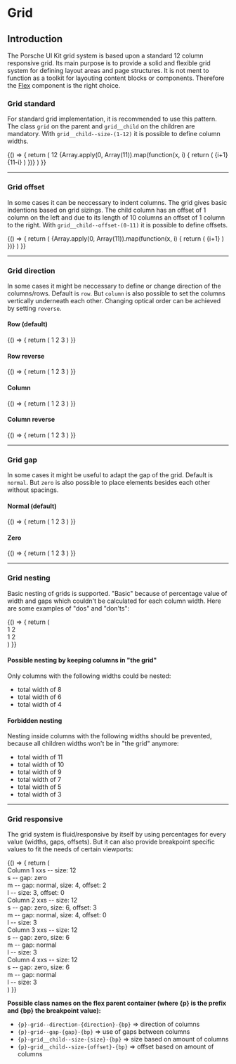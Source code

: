 
# Grid

## Introduction

The Porsche UI Kit grid system is based upon a standard 12 column responsive grid. Its main purpose is to provide a solid and flexible grid system for defining layout areas and page structures. It is not ment to function as a toolkit for layouting content blocks or components. Therefore the [Flex](#/layout/flex) component is the right choice.

### Grid standard

For standard grid implementation, it is recommended to use this pattern. The class `grid` on the parent and `grid__child` on the children are mandatory. With `grid__child--size-(1-12)` it is possible to define column widths.

<Example className="sg-example-grid">
  {() => {
    return (
      <React.Fragment>
        <Grid>
          <Grid.Child size={12}>
            <Text className="sg-example-item">
                12
              </Text>
          </Grid.Child>
        </Grid>
        {Array.apply(0, Array(11)).map(function(x, i) {
          return (
            <Grid key={i}>
              <Grid.Child size={i + 1}>
                <Text className="sg-example-item">{i+1}</Text>
              </Grid.Child>
              <Grid.Child size={11 - i}>
                <Text className="sg-example-item">{11-i}</Text>
              </Grid.Child>
            </Grid>
          )
        })}
      </React.Fragment>
    )
  }}
</Example>

---

### Grid offset

In some cases it can be neccessary to indent columns. The grid gives basic indentions based on grid sizings. The child column has an offset of 1 column on the left and due to its length of 10 columns an offset of 1 column to the right. With `grid__child--offset-(0-11)` it is possible to define offsets.

<Example className="sg-example-grid">
  {() => {
    return (
      <React.Fragment>
        {Array.apply(0, Array(11)).map(function(x, i) {
          return (
            <Grid key={i}>
              <Grid.Child offset={i + 1} size={11 - i}>
                <Text className="sg-example-item">{i+1}</Text>
              </Grid.Child>
            </Grid>
          )
        })}
      </React.Fragment>
    )
  }}
</Example>

---

### Grid direction

In some cases it might be neccessary to define or change direction of the columns/rows. Default is `row`. But `column` is also possible to set the columns vertically underneath each other. Changing optical order can be achieved by setting `reverse`.

#### Row (default)

<Example className="sg-example-grid">
  {() => {
    return (
      <React.Fragment>
        <Grid direction="row">
          <Grid.Child size={4}>
            <Text className="sg-example-item">
              1
            </Text>
          </Grid.Child>
          <Grid.Child size={4}>
            <Text className="sg-example-item">
              2
            </Text>
          </Grid.Child>
          <Grid.Child size={4}>
            <Text className="sg-example-item">
              3
            </Text>
          </Grid.Child>
        </Grid>
      </React.Fragment>
    )
  }}
</Example>

#### Row reverse

<Example className="sg-example-grid">
  {() => {
    return (
      <React.Fragment>
        <Grid direction="row-reverse">
          <Grid.Child size={4}>
            <Text className="sg-example-item">
              1
            </Text>
          </Grid.Child>
          <Grid.Child size={4}>
            <Text className="sg-example-item">
              2
            </Text>
          </Grid.Child>
          <Grid.Child size={4}>
            <Text className="sg-example-item">
              3
            </Text>
          </Grid.Child>
        </Grid>
      </React.Fragment>
    )
  }}
</Example>

#### Column

<Example className="sg-example-grid">
  {() => {
    return (
      <React.Fragment>
        <Grid direction="column">
          <Grid.Child size={4}>
            <Text className="sg-example-item">
              1
            </Text>
          </Grid.Child>
          <Grid.Child size={4}>
            <Text className="sg-example-item">
              2
            </Text>
          </Grid.Child>
          <Grid.Child size={4}>
            <Text className="sg-example-item">
              3
            </Text>
          </Grid.Child>
        </Grid>
      </React.Fragment>
    )
  }}
</Example>

#### Column reverse

<Example className="sg-example-grid">
  {() => {
    return (
      <React.Fragment>
        <Grid direction="column-reverse">
          <Grid.Child size={4}>
            <Text className="sg-example-item">
              1
            </Text>
          </Grid.Child>
          <Grid.Child size={4}>
            <Text className="sg-example-item">
              2
            </Text>
          </Grid.Child>
          <Grid.Child size={4}>
            <Text className="sg-example-item">
              3
            </Text>
          </Grid.Child>
        </Grid>
      </React.Fragment>
    )
  }}
</Example>

---

### Grid gap

In some cases it might be useful to adapt the gap of the grid. Default is `normal`. But `zero` is also possible to place elements besides each other without spacings.

#### Normal (default)

<Example className="sg-example-grid">
  {() => {
    return (
      <React.Fragment>
        <Grid gap="normal">
          <Grid.Child size={4}>
            <Text className="sg-example-item">
              1
            </Text>
          </Grid.Child>
          <Grid.Child size={4}>
            <Text className="sg-example-item">
              2
            </Text>
          </Grid.Child>
          <Grid.Child size={4}>
            <Text className="sg-example-item">
              3
            </Text>
          </Grid.Child>
        </Grid>
      </React.Fragment>
    )
  }}
</Example>

#### Zero

<Example className="sg-example-grid">
  {() => {
    return (
      <React.Fragment>
        <Grid gap="zero">
          <Grid.Child size={4}>
            <Text className="sg-example-item">
              1
            </Text>
          </Grid.Child>
          <Grid.Child size={4}>
            <Text className="sg-example-item">
              2
            </Text>
          </Grid.Child>
          <Grid.Child size={4}>
            <Text className="sg-example-item">
              3
            </Text>
          </Grid.Child>
        </Grid>
      </React.Fragment>
    )
  }}
</Example>

---

### Grid nesting

Basic nesting of grids is supported. "Basic" because of percentage value of width and gaps which couldn't be calculated for each column width. Here are some examples of "dos" and "don'ts":

<Example className="sg-example-grid">
  {() => {
    return (
      <React.Fragment>
        <Grid>
          <Grid.Child size={6}>
            <div className="sg-example-item-outer">
              <Grid>
                <Grid.Child size={6}>
                  <Text className="sg-example-item">
                    1
                  </Text>
                </Grid.Child>
                <Grid.Child size={6}>
                  <Text className="sg-example-item">
                    2
                  </Text>
                </Grid.Child>
              </Grid>
            </div>
          </Grid.Child>
          <Grid.Child size={6}>
            <div className="sg-example-item-outer">
              <Grid>
                <Grid.Child size={4}>
                  <Text className="sg-example-item">
                    1
                  </Text>
                </Grid.Child>
                <Grid.Child size={8}>
                  <Text className="sg-example-item">
                    2
                  </Text>
                </Grid.Child>
              </Grid>
            </div>
          </Grid.Child>
        </Grid>
      </React.Fragment>
    )
  }}
</Example>

#### Possible nesting by keeping columns in "the grid"

Only columns with the following widths could be nested:

* total width of 8
* total width of 6
* total width of 4

#### Forbidden nesting

Nesting inside columns with the following widths should be prevented, because all children widths won't be in "the grid" anymore:

* total width of 11
* total width of 10
* total width of 9
* total width of 7
* total width of 5
* total width of 3

---

### Grid responsive

The grid system is fluid/responsive by itself by using percentages for every value (widths, gaps, offsets). But it can also provide breakpoint specific values to fit the needs of certain viewports:

<Example className="sg-example-grid">
  {() => {
    return (
      <React.Fragment>
        <Grid gap={{ base: "normal", s: "zero", m: "normal" }}>
          <Grid.Child className="pui-flex" size={{ base: 12, m: 4, l: 3 }} offset={{ base: 0, m: 2, l: 0 }}>
            <div className="pui-flex__child pui-flex__child--auto" className="sg-example-item">
              <Text type="4-thin">Column 1</Text>
              <Text>
                xxs -- size: 12 <br />s -- gap: zero <br />m -- gap: normal, size: 4, offset: 2<br />l -- size: 3,
                offset: 0
              </Text>
            </div>
          </Grid.Child>
          <Grid.Child
            className="pui-flex"
            size={{
              base: 12,
              s: 6,
              m: 4,
              l: 3
            }}
            offset={{ base: 0, s: 3, m: 0 }}
          >
            <div className="pui-flex__child pui-flex__child--auto" className="sg-example-item">
              <Text type="4-thin">Column 2</Text>
              <Text>
                xxs -- size: 12 <br />s -- gap: zero, size: 6, offset: 3<br />m -- gap: normal, size: 4, offset: 0<br />l
                -- size: 3
              </Text>
            </div>
          </Grid.Child>
          <Grid.Child
            className="pui-flex"
            size={{
              base: 12,
              s: 6,
              l: 3
            }}
          >
            <div className="pui-flex__child pui-flex__child--auto" className="sg-example-item">
              <Text type="4-thin">Column 3</Text>
              <Text>
                xxs -- size: 12 <br />s -- gap: zero, size: 6<br />m -- gap: normal
                <br />l -- size: 3
              </Text>
            </div>
          </Grid.Child>
          <Grid.Child
            className="pui-flex"
            size={{
              base: 12,
              s: 6,
              l: 3
            }}
          >
            <div className="pui-flex__child pui-flex__child--auto" className="sg-example-item">
              <Text type="4-thin">Column 4</Text>
              <Text>
                xxs -- size: 12 <br />s -- gap: zero, size: 6<br />m -- gap: normal
                <br />l -- size: 3
              </Text>
            </div>
          </Grid.Child>
        </Grid>
      </React.Fragment>
    )
  }}
</Example>

**Possible class names on the flex parent container (where {p} is the prefix and {bp} the breakpoint value):**
* `{p}-grid--direction-{direction}-{bp}` => direction of columns
* `{p}-grid--gap-{gap}-{bp}` => use of gaps between columns
* `{p}-grid__child--size-{size}-{bp}` => size based on amount of columns
* `{p}-grid__child--size-{offset}-{bp}` => offset based on amount of columns
